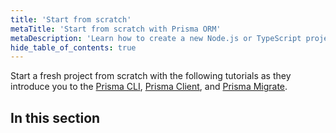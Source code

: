 ```yaml
---
title: 'Start from scratch'
metaTitle: 'Start from scratch with Prisma ORM'
metaDescription: 'Learn how to create a new Node.js or TypeScript project from scratch by connecting Prisma ORM to your database of choice and generating a Prisma Client for database access.'
hide_table_of_contents: true
---
```


<TopBlock>

Start a fresh project from scratch with the following tutorials as they introduce you to the [Prisma CLI](/orm/tools/prisma-cli), [Prisma Client](/orm/prisma-client), and [Prisma Migrate](/orm/prisma-migrate).

</TopBlock>

## In this section

<Subsections />
